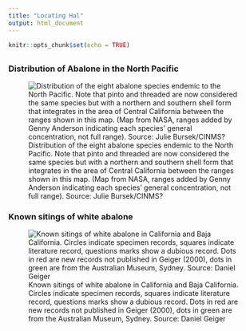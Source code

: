 ```yaml
---
title: "Locating Hal"
output: html_document
---
```



```r
knitr::opts_chunk$set(echo = TRUE)
```

## {.tabset}

### Distribution of Abalone in the North Pacific
![Distribution of the eight abalone species endemic to the North Pacific. Note that pinto and threaded are now considered the same species but with a northern and southern shell form that integrates in the area of Central California between the ranges shown in this map. (Map from NASA, ranges added by Genny Anderson indicating each species' general concentration, not full range). Source: Julie Bursek/CINMS?](./images/Ab_dist.jpg)

### Known sitings of white abalone
![Known sitings of white abalone in California and Baja California. Circles indicate specimen records, squares indicate literature record, questions marks show a dubious record. Dots in red are new records not published in Geiger (2000), dots in green are from the Australian Museum, Sydney. Source: Daniel Geiger](./images/sore-map.gif)